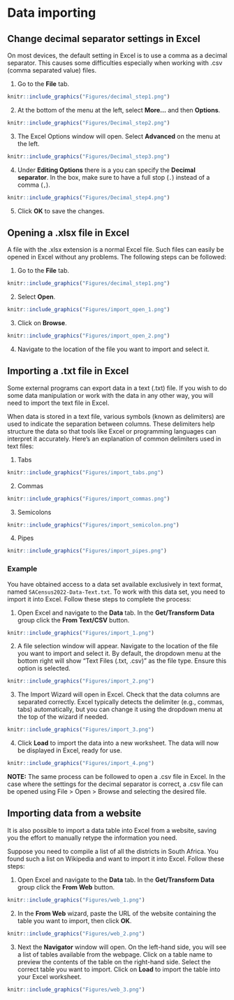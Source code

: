 # Data importing{#ch2}

## Change decimal separator settings in Excel

On most devices, the default setting in Excel is to use a comma as a decimal separator. This causes some difficulties especially when working with .csv (comma separated value) files.

1.  Go to the **File** tab.

```r
knitr::include_graphics("Figures/decimal_step1.png")
```

2.  At the bottom of the menu at the left, select **More...** and then **Options**.

```r
knitr::include_graphics("Figures/Decimal_step2.png")
```

3.  The Excel Options window will open. Select **Advanced** on the menu at the left.

```r
knitr::include_graphics("Figures/Decimal_step3.png")
```


4.  Under **Editing Options** there is a you can specify the **Decimal separator**. In the box, make sure to have a full stop (`.`) instead of a comma (`,`).

```r
knitr::include_graphics("Figures/Decimal_step4.png")
```

5.  Click **OK** to save the changes.

## Opening a .xlsx file in Excel

A file with the .xlsx extension is a normal Excel file. Such files can easily be opened in Excel without any problems. The following steps can be followed:

1. Go to the **File** tab.

```r
knitr::include_graphics("Figures/decimal_step1.png")
```

2. Select **Open**.

```r
knitr::include_graphics("Figures/import_open_1.png")
```

3. Click on **Browse**.

```r
knitr::include_graphics("Figures/import_open_2.png")
```

4. Navigate to the location of the file you want to import and select it.

## Importing a .txt file in Excel

Some external programs can export data in a text (.txt) file. If you wish to do some data manipulation or work with the data in any other way, you will need to import the text file in Excel. 

When data is stored in a text file, various symbols (known as delimiters) are used to indicate the separation between columns. These delimiters help structure the data so that tools like Excel or programming languages can interpret it accurately. Here’s an explanation of common delimiters used in text files:

1. Tabs

```r
knitr::include_graphics("Figures/import_tabs.png")
```

2. Commas

```r
knitr::include_graphics("Figures/import_commas.png")
```

3. Semicolons

```r
knitr::include_graphics("Figures/import_semicolon.png")
```

4. Pipes

```r
knitr::include_graphics("Figures/import_pipes.png")
```

### Example {.unnumbered .unlisted}

You have obtained access to a data set available exclusively in text format, named `SACensus2022-Data-Text.txt`. To work with this data set, you need to import it into Excel. Follow these steps to complete the process:

1. Open Excel and navigate to the **Data** tab. In the **Get/Transform Data** group click the **From Text/CSV** button.

```r
knitr::include_graphics("Figures/import_1.png")
```

2. A file selection window will appear. Navigate to the location of the file you want to import and select it. By default, the dropdown menu at the bottom right will show "Text Files (.txt, .csv)" as the file type. Ensure this option is selected.

```r
knitr::include_graphics("Figures/import_2.png")
```

3. The Import Wizard will open in Excel. Check that the data columns are separated correctly. Excel typically detects the delimiter (e.g., commas, tabs) automatically, but you can change it using the dropdown menu at the top of the wizard if needed.

```r
knitr::include_graphics("Figures/import_3.png")
```

4. Click **Load** to import the data into a new worksheet. The data will now be displayed in Excel, ready for use.

```r
knitr::include_graphics("Figures/import_4.png")
```

**NOTE:** The same process can be followed to open a .csv file in Excel. In the case where the settings for the decimal separator is correct, a .csv file can be opened using File > Open > Browse and selecting the desired file. 

## Importing data from a website

It is also possible to import a data table into Excel from a website, saving you the effort to manually retype the information you need. 

Suppose you need to compile a list of all the districts in South Africa. You found such a list on Wikipedia and want to import it into Excel. Follow these steps:

1. Open Excel and navigate to the **Data** tab. In the **Get/Transform Data** group click the **From Web** button.

```r
knitr::include_graphics("Figures/web_1.png")
```

2. In the **From Web** wizard, paste the URL of the website containing the table you want to import, then click **OK**.

```r
knitr::include_graphics("Figures/web_2.png")
```

3. Next the **Navigator** window will open. On the left-hand side, you will see a list of tables available from the webpage. Click on a table name to preview the contents of the table on the right-hand side. Select the correct table you want to import. Click on **Load** to import the table into your Excel worksheet.

```r
knitr::include_graphics("Figures/web_3.png")
```
